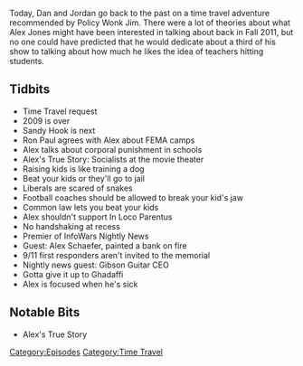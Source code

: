 {{DEFAULTSORT:
    #_EPISODE_0265:September 1, 2011
}}{{Episode
    | title           = September 1, 2011
    | caption         = [https://knowledgefight.libsyn.com/knowledge-fight-september-1-2011 Listen to this episode on Libsyn]
    | episodeNumber   = 265
    | length          = 01:34:54
    | airDate         = February 18, 2019
    | coverageDate    = September 1, 2011
    | episodeType     = [[:Category:Time Travel|Time Travel]]
    | appearance      = [[Ron Paul]], [[Alex Schaefer]]
    | oocDrop         = You don't have to take vaccines, you can hit your children
    | previousEpisode = [[264: February 11-13, 2019]]
    | nextEpisode     = [[266: December 14, 2012]]
}}

{{Stub}}

Today, Dan and Jordan go back to the past on a time travel adventure recommended by Policy Wonk Jim. There were a lot of theories about what Alex Jones might have been interested in talking about back in Fall 2011, but no one could have predicted that he would dedicate about a third of his show to talking about how much he likes the idea of teachers hitting students.

==Tidbits==

*Time Travel request
*2009 is over
*Sandy Hook is next
*Ron Paul agrees with Alex about FEMA camps
*Alex talks about corporal punishment in schools
*Alex's True Story: Socialists at the movie theater
*Raising kids is like training a dog
*Beat your kids or they'll go to jail
*Liberals are scared of snakes
*Football coaches should be allowed to break your kid's jaw
*Common law lets you beat your kids
*Alex shouldn't support In Loco Parentus
*No handshaking at recess
*Premier of InfoWars Nightly News
*Guest: Alex Schaefer, painted a bank on fire
*9/11 first responders aren't invited to the memorial
*Nightly news guest: Gibson Guitar CEO
*Gotta give it up to Ghadaffi
*Alex is focused when he's sick

==Notable Bits==

*Alex's True Story

[[Category:Episodes]]
[[Category:Time Travel]]